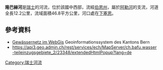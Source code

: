 {{Coord|46.67944|N|7.81306|E|display=title}}

'''隆巴赫河'''是[[瑞士|瑞士]]的河流，位於該國中西部，流經[[伯恩州|伯恩州]]，屬於[[阿勒河|阿勒河]]的支流，河道全長12.2公里，流域面積46.8平方公里，河口處在[[下塞恩|下塞恩]]。

==參考資料==
* [https://www.map.apps.be.ch/pub/synserver?project=a42pub_gn5&userprofile=geo&language=de Gewässernetz im WebGis] Geoinformationssystem des Kantons Bern 
* https://api3.geo.admin.ch/rest/services/ech/MapServer/ch.bafu.wasser-teileinzugsgebiete_2/23348/extendedHtmlPopup?lang=de

{{Switzerland-geo-stub}}
[[Category:瑞士河流|Category:瑞士河流]]
